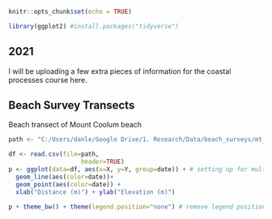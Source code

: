 
```r
knitr::opts_chunk$set(echo = TRUE)
```

```r
library(ggplot2) #install.packages("tidyverse")
```

## 2021

I will be uploading a few extra pieces of information for the coastal processes course here.


## Beach Survey Transects

Beach transect of Mount Coolum beach

```r

path <- "C:/Users/danle/Google Drive/1. Research/Data/beach_surveys/mt_coolum/transect1.csv"

df <- read.csv(file=path, 
                    header=TRUE)
p <- ggplot(data=df, aes(x=X, y=Y, group=date)) + # setting up for multiple surveys
  geom_line(aes(color=date))+
  geom_point(aes(color=date)) +
  xlab("Distance (m)") + ylab("Elevation (m)")

p + theme_bw() + theme(legend.position="none") # remove legend position when multiple surveys start

```




